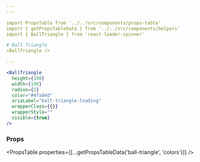 ```yaml
---
---

import PropsTable from '../../src/components/props-table'
import { getPropsTableData } from '../../src/components/helpers'
import { BallTriangle } from 'react-loader-spinner'

# Ball Triangle
<BallTriangle />

---
```

```jsx
<BallTriangle
  height={100}
  width={100}
  radius={5}
  color="#4fa94d"
  ariaLabel="ball-triangle-loading"
  wrapperClass={{}}
  wrapperStyle=""
  visible={true}
/>
```

### Props

<PropsTable properties={[...getPropsTableData('ball-triangle', 'colors')]} />

